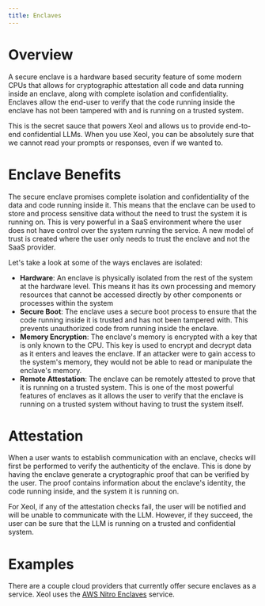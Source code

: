 ```yaml
---
title: Enclaves
---
```


# Overview

A secure enclave is a hardware based security feature of some modern CPUs that allows for
cryptographic attestation all code and data running inside an enclave, along with complete isolation and
confidentiality. Enclaves allow the end-user to verify that the code running inside the enclave
has not been tampered with and is running on a trusted system.

This is the secret sauce that powers Xeol and allows us to provide end-to-end confidential LLMs.
When you use Xeol, you can be absolutely sure that we cannot read your prompts or responses,
even if we wanted to.

# Enclave Benefits

The secure enclave promises complete isolation and confidentiality of the data and code
running inside it. This means that the enclave can be used to store and process sensitive
data without the need to trust the system it is running on. This is very powerful in a
SaaS environment where the user does not have control over the system running the service.
A new model of trust is created where the user only needs to trust the enclave and not the SaaS
provider.

Let's take a look at some of the ways enclaves are isolated:
- **Hardware**: An enclave is physically isolated from the rest of the system at the
hardware level. This means it has its own processing and memory resources that cannot
be accessed directly by other components or processes within the system
- **Secure Boot**: The enclave uses a secure boot process to ensure that the code running
inside it is trusted and has not been tampered with. This prevents unauthorized code from
running inside the enclave.
- **Memory Encryption**: The enclave's memory is encrypted with a key that is only known
to the CPU. This key is used to encrypt and decrypt data as it enters and leaves the enclave.
If an attacker were to gain access to the system's memory, they would not be able to read
or manipulate the enclave's memory.
- **Remote Attestation**: The enclave can be remotely attested to prove that it is running
on a trusted system. This is one of the most powerful features of enclaves as it allows
the user to verify that the enclave is running on a trusted system without having to trust
the system itself.

# Attestation

When a user wants to establish communication with an enclave, checks will first be
performed to verify the authenticity of the enclave. This is done by having the enclave
generate a cryptographic proof that can be verified by the user. The proof contains
information about the enclave's identity, the code running inside, and the system it is
running on.

For Xeol, if any of the attestation checks fail, the user will be notified and will be
unable to communicate with the LLM. However, if they succeed, the user can be sure that the
LLM is running on a trusted and confidential system.

# Examples

There are a couple cloud providers that currently offer secure enclaves as a service. Xeol uses
the [AWS Nitro Enclaves](https://aws.amazon.com/ec2/nitro/nitro-enclaves/) service.




